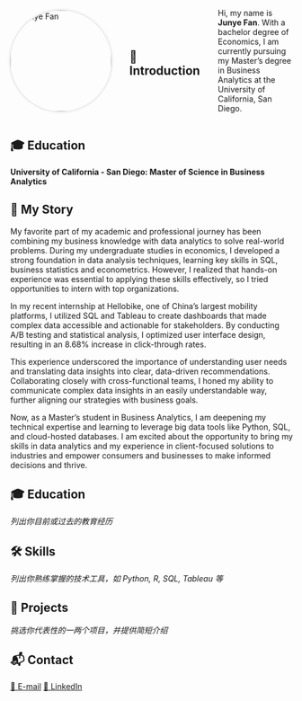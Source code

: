 <div style="display: flex; align-items: center; gap: 2rem;">

<!-- 左侧：照片 -->
<img src="photo.JPG" alt="Junye Fan" style="width: 180px; border-radius: 50%; box-shadow: 0 0 5px #ccc;" />

<!-- 右侧：简介 -->
<div>

## 👋 Introduction

Hi, my name is **Junye Fan**. With a bachelor degree of Economics, I am currently pursuing my Master’s degree in Business Analytics at the University of California, San Diego.


</div>
</div>

## 🎓 Education
**University of California - San Diego: Master of Science in Business Analytics**


## 🎥 My Story
My favorite part of my academic and professional journey has been combining my business knowledge with data analytics to solve real-world problems. During my undergraduate studies in economics, I developed a strong foundation in data analysis techniques, learning key skills in SQL, business statistics and econometrics. However, I realized that hands-on experience was essential to applying these skills effectively, so I tried opportunities to intern with top organizations.

In my recent internship at Hellobike, one of China’s largest mobility platforms, I utilized SQL and Tableau to create dashboards that made complex data accessible and actionable for stakeholders. By conducting A/B testing and statistical analysis, I optimized user interface design, resulting in an 8.68% increase in click-through rates. 

This experience underscored the importance of understanding user needs and translating data insights into clear, data-driven recommendations. Collaborating closely with cross-functional teams, I honed my ability to communicate complex data insights in an easily understandable way, further aligning our strategies with business goals.

Now, as a Master’s student in Business Analytics, I am deepening my technical expertise and learning to leverage big data tools like Python, SQL, and cloud-hosted databases. I am excited about the opportunity to bring my skills in data analytics and my experience in client-focused solutions to industries and empower consumers and businesses to make informed decisions and thrive.

## 🎓 Education
_列出你目前或过去的教育经历_

## 🛠 Skills
_列出你熟练掌握的技术工具，如 Python, R, SQL, Tableau 等_

## 📂 Projects
_挑选你代表性的一两个项目，并提供简短介绍_

## 📬 Contact

[📧 E-mail](mailto:juf007@ucsd.edu){.button}
[🔗 LinkedIn](https://www.linkedin.com/in/junyefan/){.button}